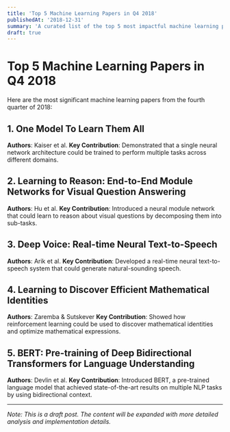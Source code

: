 ```yaml
---
title: 'Top 5 Machine Learning Papers in Q4 2018'
publishedAt: '2018-12-31'
summary: 'A curated list of the top 5 most impactful machine learning papers from Q4 2018.'
draft: true
---
```


# Top 5 Machine Learning Papers in Q4 2018

Here are the most significant machine learning papers from the fourth quarter of 2018:

## 1. One Model To Learn Them All
**Authors**: Kaiser et al.
**Key Contribution**: Demonstrated that a single neural network architecture could be trained to perform multiple tasks across different domains.

## 2. Learning to Reason: End-to-End Module Networks for Visual Question Answering
**Authors**: Hu et al.
**Key Contribution**: Introduced a neural module network that could learn to reason about visual questions by decomposing them into sub-tasks.

## 3. Deep Voice: Real-time Neural Text-to-Speech
**Authors**: Arik et al.
**Key Contribution**: Developed a real-time neural text-to-speech system that could generate natural-sounding speech.

## 4. Learning to Discover Efficient Mathematical Identities
**Authors**: Zaremba & Sutskever
**Key Contribution**: Showed how reinforcement learning could be used to discover mathematical identities and optimize mathematical expressions.

## 5. BERT: Pre-training of Deep Bidirectional Transformers for Language Understanding
**Authors**: Devlin et al.
**Key Contribution**: Introduced BERT, a pre-trained language model that achieved state-of-the-art results on multiple NLP tasks by using bidirectional context.

---

*Note: This is a draft post. The content will be expanded with more detailed analysis and implementation details.* 